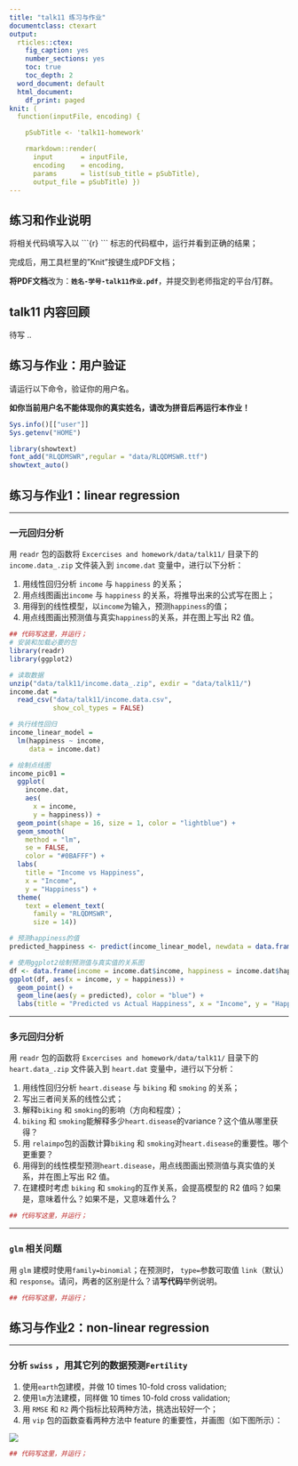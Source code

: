 ```yaml
---
title: "talk11 练习与作业"
documentclass: ctexart
output:
  rticles::ctex:
    fig_caption: yes
    number_sections: yes
    toc: true
    toc_depth: 2
  word_document: default
  html_document:
    df_print: paged
knit: (
  function(inputFile, encoding) { 

    pSubTitle <- 'talk11-homework'

    rmarkdown::render( 
      input       = inputFile, 
      encoding    = encoding, 
      params      = list(sub_title = pSubTitle),      
      output_file = pSubTitle) })
---
```


## 练习和作业说明

将相关代码填写入以 \`\`\`{r} \`\`\` 标志的代码框中，运行并看到正确的结果；

完成后，用工具栏里的"Knit"按键生成PDF文档；

**将PDF文档**改为：**`姓名-学号-talk11作业.pdf`**，并提交到老师指定的平台/钉群。

## talk11 内容回顾

待写 .. 

## 练习与作业：用户验证

请运行以下命令，验证你的用户名。

**如你当前用户名不能体现你的真实姓名，请改为拼音后再运行本作业！**

```r
Sys.info()[["user"]]
Sys.getenv("HOME")
```

```r
library(showtext)
font_add("RLQDMSWR",regular = "data/RLQDMSWR.ttf")
showtext_auto()
```

## 练习与作业1：linear regression

------------------------------------------------------------------------

### **一元回归分析**

用 `readr` 包的函数将 `Excercises and homework/data/talk11/` 目录下的 `income.data_.zip` 文件装入到 `income.dat` 变量中，进行以下分析：

1.  用线性回归分析 `income` 与 `happiness` 的关系；
2.  用点线图画出`income` 与 `happiness` 的关系，将推导出来的公式写在图上；
3.  用得到的线性模型，以`income`为输入，预测`happiness`的值；
4.  用点线图画出预测值与真实`happiness`的关系，并在图上写出 R2 值。

```r
## 代码写这里，并运行；
# 安装和加载必要的包
library(readr)
library(ggplot2)

# 读取数据
unzip("data/talk11/income.data_.zip", exdir = "data/talk11/")
income.dat =
  read_csv("data/talk11/income.data.csv",
           show_col_types = FALSE)

# 执行线性回归
income_linear_model =
  lm(happiness ~ income, 
     data = income.dat)

# 绘制点线图
income_pic01 =
  ggplot(
    income.dat, 
    aes(
      x = income, 
      y = happiness)) +
  geom_point(shape = 16, size = 1, color = "lightblue") +
  geom_smooth(
    method = "lm",
    se = FALSE, 
    color = "#0BAFFF") +
  labs(
    title = "Income vs Happiness", 
    x = "Income", 
    y = "Happiness") +
  theme(
    text = element_text(
      family = "RLQDMSWR",
      size = 14))

# 预测happiness的值
predicted_happiness <- predict(income_linear_model, newdata = data.frame(income = income.dat$income))

# 使用ggplot2绘制预测值与真实值的关系图
df <- data.frame(income = income.dat$income, happiness = income.dat$happiness, predicted = predicted_happiness)
ggplot(df, aes(x = income, y = happiness)) +
  geom_point() +
  geom_line(aes(y = predicted), color = "blue") +
  labs(title = "Predicted vs Actual Happiness", x = "Income", y = "Happiness")


```

------------------------------------------------------------------------

### **多元回归分析**

用 `readr` 包的函数将 `Excercises and homework/data/talk11/` 目录下的 `heart.data_.zip` 文件装入到 `heart.dat` 变量中，进行以下分析：

1.  用线性回归分析 `heart.disease` 与 `biking` 和 `smoking` 的关系；
2.  写出三者间关系的线性公式；
3.  解释`biking` 和 `smoking`的影响（方向和程度）；
4.  `biking` 和 `smoking`能解释多少`heart.disease`的variance？这个值从哪里获得？
5.  用 `relaimpo`包的函数计算`biking` 和 `smoking`对`heart.disease`的重要性。哪个更重要？
6.  用得到的线性模型预测`heart.disease`，用点线图画出预测值与真实值的关系，并在图上写出 R2 值。
7.  在建模时考虑 `biking` 和 `smoking`的互作关系，会提高模型的 R2 值吗？如果是，意味着什么？如果不是，又意味着什么？

```r
## 代码写这里，并运行；

```

------------------------------------------------------------------------

### **`glm` 相关问题**

用 `glm` 建模时使用`family=binomial`；在预测时， `type=`参数可取值 `link`（默认）和 `response`。请问，两者的区别是什么？请**写代码**举例说明。

```r
## 代码写这里，并运行；

```

## 练习与作业2：non-linear regression

------------------------------------------------------------------------

### **分析 `swiss` ，用其它列的数据预测`Fertility`**

1.  使用`earth`包建模，并做 10 times 10-fold cross validation;
2.  使用`lm`方法建模，同样做 10 times 10-fold cross validation;
3.  用 `RMSE` 和 `R2` 两个指标比较两种方法，挑选出较好一个；
4.  用 `vip` 包的函数查看两种方法中 feature 的重要性，并画图（如下图所示）：

![](images/talk11-feature-importance.png)

```r
## 代码写这里，并运行；

```